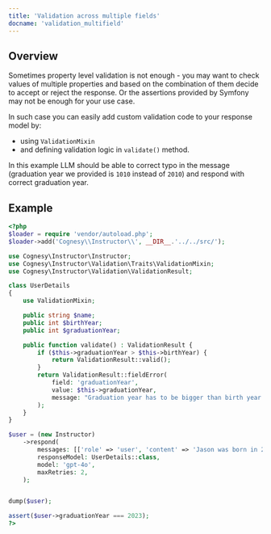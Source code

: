 ---
title: 'Validation across multiple fields'
docname: 'validation_multifield'
---

## Overview

Sometimes property level validation is not enough - you may want to check values of multiple
properties and based on the combination of them decide to accept or reject the response.
Or the assertions provided by Symfony may not be enough for your use case.

In such case you can easily add custom validation code to your response model by:
- using `ValidationMixin`
- and defining validation logic in `validate()` method.

In this example LLM should be able to correct typo in the message (graduation year we provided
is `1010` instead of `2010`) and respond with correct graduation year.

## Example

```php
<?php
$loader = require 'vendor/autoload.php';
$loader->add('Cognesy\\Instructor\\', __DIR__.'../../src/');

use Cognesy\Instructor\Instructor;
use Cognesy\Instructor\Validation\Traits\ValidationMixin;
use Cognesy\Instructor\Validation\ValidationResult;

class UserDetails
{
    use ValidationMixin;

    public string $name;
    public int $birthYear;
    public int $graduationYear;

    public function validate() : ValidationResult {
        if ($this->graduationYear > $this->birthYear) {
            return ValidationResult::valid();
        }
        return ValidationResult::fieldError(
            field: 'graduationYear',
            value: $this->graduationYear,
            message: "Graduation year has to be bigger than birth year."
        );
    }
}

$user = (new Instructor)
    ->respond(
        messages: [['role' => 'user', 'content' => 'Jason was born in 2000 and graduated in 1023.']],
        responseModel: UserDetails::class,
        model: 'gpt-4o',
        maxRetries: 2,
    );


dump($user);

assert($user->graduationYear === 2023);
?>
```